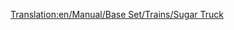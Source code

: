 [[Translation:en/Manual/Base Set/Trains/Sugar Truck]]
{{en/Manual/Base Set/Trains/Trains Carriages new|NormalCost=£1,031 ($2,062)
|NormalWeight=19 / 49 t
|Picture=[[File:en/Manual/Base Set/Trains/Sugartruck.png]]
|NormalCapacity=30 tonnes of sugar
|MonoCost="
|MonoWeight=19 / 54 t
|MonoCapacity=35 tonnes of sugar
|MagCost="
|MagWeight=19 / 56 t
|MagCapacity=37 tonnes of sugar
|Description=No description has been added yet. Feel free to add one.
}}